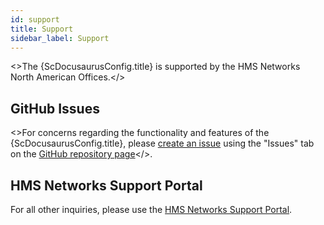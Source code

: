 ```yaml
---
id: support
title: Support
sidebar_label: Support
---
```



<>The {ScDocusaurusConfig.title} is supported by the HMS Networks North American
Offices.</><br/>

## GitHub Issues

<>For concerns regarding the functionality and features of the {ScDocusaurusConfig.title},
please <a href={ScDocusaurusConfig.repoNewIssueUrl}>create an issue</a> using the "Issues" tab on
the <a href={ScDocusaurusConfig.repoUrl}>GitHub repository page</a></>.<br/>

## HMS Networks Support Portal

For all other inquiries, please use the
[HMS Networks Support Portal](https://support.hms-networks.com/hc/en-us).
